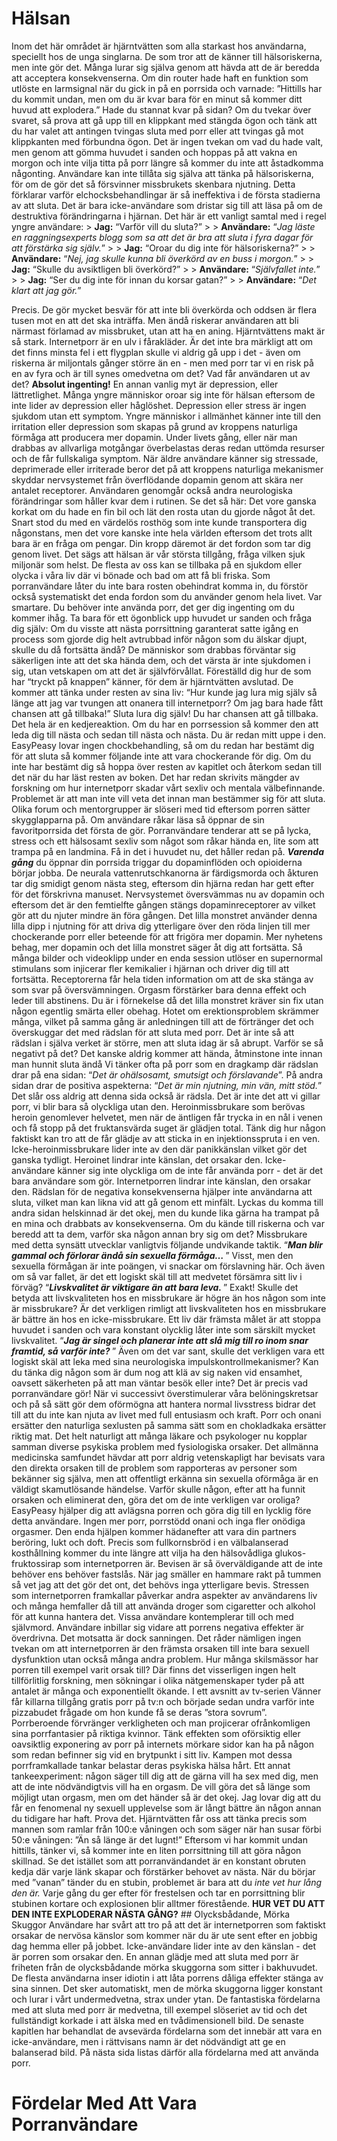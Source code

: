 # Hälsan
Inom det här området är hjärntvätten som alla starkast hos användarna, speciellt hos de unga singlarna. De som tror att de känner till hälsoriskerna, men inte gör det. Många lurar sig själva genom att hävda att de är beredda att acceptera konsekvenserna. Om din router hade haft en funktion som utlöste en larmsignal när du gick in på en porrsida och varnade: ”Hittills har du kommit undan, men om du är kvar bara för en minut så kommer ditt huvud att explodera.” Hade du stannat kvar på sidan? Om du tvekar över svaret, så prova att gå upp till en klippkant med stängda ögon och tänk att du har valet att antingen tvingas sluta med porr eller att tvingas gå mot klippkanten med förbundna ögon. 
Det är ingen tvekan om vad du hade valt, men genom att gömma huvudet i sanden och hoppas på att vakna en morgon och inte vilja titta på porr längre så kommer du inte att åstadkomma någonting. Användare kan inte tillåta sig själva att tänka på hälsoriskerna, för om de gör det så försvinner missbrukets skenbara njutning. Detta förklarar varför elchocksbehandlingar är så ineffektiva i de första stadierna av att sluta. Det är bara icke-användare som dristar sig till att läsa på om de destruktiva förändringarna i hjärnan.
Det här är ett vanligt samtal med i regel yngre användare:
> **Jag:** "Varför vill du sluta?"
>
> **Användare:** "*Jag läste en raggningsexperts blogg som sa att det är bra att sluta i fyra dagar för att förstärka sig själv.*"
>
> **Jag:** "Oroar du dig inte för hälsoriskerna?"
>
> **Användare:** "*Nej, jag skulle kunna bli överkörd av en buss i morgon.*"
>
> **Jag:** "Skulle du avsiktligen bli överkörd?"
>
> **Användare:** "*Självfallet inte.*"  
>
> **Jag:** "Ser du dig inte för innan du korsar gatan?"
>
> **Användare:** "*Det klart att jag gör.*"

Precis. De gör mycket besvär för att inte bli överkörda och oddsen är flera tusen mot en att det ska inträffa. Men ändå riskerar användaren att bli närmast förlamad av missbruket, utan att ha en aning. Hjärntvättens makt är så stark. Internetporr är en ulv i fårakläder. Är det inte bra märkligt att om det finns minsta fel i ett flygplan skulle vi aldrig gå upp i det - även om riskerna är miljontals gånger större än en - men med porr tar vi en risk på en av fyra och är till synes omedvetna om det? Vad får användaren ut av det? **Absolut ingenting!**
En annan vanlig myt är depression, eller lättretlighet. Många yngre människor oroar sig inte för hälsan eftersom de inte lider av depression eller håglöshet. Depression eller stress är ingen sjukdom utan ett symptom. Yngre människor i allmänhet känner inte till den irritation eller depression som skapas på grund av kroppens naturliga förmåga att producera mer dopamin. Under livets gång, eller när man drabbas av allvarliga motgångar överbelastas deras redan uttömda resurser och de får fullskaliga symptom. När äldre användare känner sig stressade, deprimerade eller irriterade beror det på att kroppens naturliga mekanismer skyddar nervsystemet från överflödande dopamin genom att skära ner antalet receptorer. Användaren genomgår också andra neurologiska förändringar som håller kvar dem i rutinen.
Se det så här: Det vore ganska korkat om du hade en fin bil och lät den rosta utan du gjorde något åt det. Snart stod du med en värdelös rosthög som inte kunde transportera dig någonstans, men det vore kanske inte hela världen eftersom det trots allt bara är en fråga om pengar. Din kropp däremot är det fordon som tar dig genom livet. Det sägs att hälsan är vår största tillgång, fråga vilken sjuk miljonär som helst. De flesta av oss kan se tillbaka på en sjukdom eller olycka i våra liv där vi bönade och bad om att få bli friska. Som porranvändare låter du inte bara rosten obehindrat komma in, du förstör också systematiskt det enda fordon som du använder genom hela livet.
Var smartare. Du behöver inte använda porr, det ger dig ingenting om du kommer ihåg. Ta bara för ett ögonblick upp huvudet ur sanden och fråga dig själv: Om du visste att nästa porrsittning garanterat satte igång en process som gjorde dig helt avtrubbad inför någon som du älskar djupt, skulle du då fortsätta ändå? De människor som drabbas förväntar sig säkerligen inte att det ska hända dem, och det värsta är inte sjukdomen i sig, utan vetskapen om att det är självförvållat. Föreställd dig hur de som har "tryckt på knappen" känner, för dem är hjärntvätten avslutad. De kommer att tänka under resten av sina liv: "Hur kunde jag lura mig själv så länge att jag var tvungen att onanera till internetporr? Om jag bara hade fått chansen att gå tillbaka!"
Sluta lura dig själv! Du har chansen att gå tillbaka. Det hela är en kedjereaktion. Om du har en porrsession så kommer den att leda dig till nästa och sedan till nästa och nästa. Du är redan mitt uppe i den. EasyPeasy lovar ingen chockbehandling, så om du redan har bestämt dig för att sluta så kommer följande inte att vara chockerande för dig. Om du inte har bestämt dig så hoppa över resten av kapitlet och återkom sedan till det när du har läst resten av boken.
Det har redan skrivits mängder av forskning om hur internetporr skadar vårt sexliv och mentala välbefinnande. Problemet är att man inte vill veta det innan man bestämmer sig för att sluta. Olika forum och mentorgrupper är slöseri med tid eftersom porren sätter skygglapparna på. Om användare råkar läsa så öppnar de sin favoritporrsida det första de gör. Porranvändare tenderar att se på lycka, stress och ett hälsosamt sexliv som något som råkar hända en, lite som att trampa på en landmina.
Få in det i huvudet nu, det håller redan på. ***Varenda gång*** du öppnar din porrsida triggar du dopaminflöden och opioiderna börjar jobba. De neurala vattenrutschkanorna är färdigsmorda och åkturen tar dig smidigt genom nästa steg, eftersom din hjärna redan har gett efter för det förskrivna manuset. Nervsystemet översvämmas nu av dopamin och eftersom det är den femtielfte gången stängs dopaminreceptorer av vilket gör att du njuter mindre än föra gången. Det lilla monstret använder denna lilla dipp i njutning för att driva dig ytterligare över den röda linjen till mer chockerande porr eller beteende för att frigöra mer dopamin. Mer nyhetens behag, mer dopamin och det lilla monstret säger åt dig att fortsätta. Så många bilder och videoklipp under en enda session utlöser en supernormal stimulans som injicerar fler kemikalier i hjärnan och driver dig till att fortsätta.
Receptorerna får hela tiden information om att de ska stänga av som svar på översvämningen. Orgasm förstärker bara denna effekt och leder till abstinens. Du är i förnekelse då det lilla monstret kräver sin fix utan någon egentlig smärta eller obehag. Hotet om erektionsproblem skrämmer många, vilket på samma gång är anledningen till att de förtränger det och överskuggar det med rädslan för att sluta med porr. Det är inte så att rädslan i själva verket är större, men att sluta idag är så abrupt. Varför se så negativt på det? Det kanske aldrig kommer att hända, åtminstone inte innan man hunnit sluta ändå 
Vi tänker ofta på porr som en dragkamp där rädslan drar på ena sidan: "*Det är ohälsosamt, smutsigt och förslavande*". På andra sidan drar de positiva aspekterna: "*Det är min njutning, min vän, mitt stöd.*" Det slår oss aldrig att denna sida också är rädsla. Det är inte det att vi gillar porr, vi blir bara så olyckliga utan den. Heroinmissbrukare som berövas heroin genomlever helvetet, men när de äntligen får trycka in en nål i venen och få stopp på det fruktansvärda suget är glädjen total. Tänk dig hur någon faktiskt kan tro att de får glädje av att sticka in en injektionsspruta i en ven. Icke-heroinmissbrukare lider inte av den där panikkänslan vilket gör det ganska tydligt. Heroinet lindrar inte känslan, det orsakar den.
Icke-användare känner sig inte olyckliga om de inte får använda porr - det är det bara användare som gör. Internetporren lindrar inte känslan, den orsakar den. Rädslan för de negativa konsekvenserna hjälper inte användarna att sluta, vilket man kan likna vid att gå genom ett minfält. Lyckas du komma till andra sidan helskinnad är det okej, men du kunde lika gärna ha trampat på en mina och drabbats av konsekvenserna. Om du kände till riskerna och var beredd att ta dem, varför ska någon annan bry sig om det? Missbrukare med detta synsätt utvecklar vanligtvis följande undvikande taktik.
"***Man blir gammal och förlorar ändå sin sexuella förmåga... ***"
Visst, men den sexuella förmågan är inte poängen, vi snackar om förslavning här. Och även om så var fallet, är det ett logiskt skäl till att medvetet försämra sitt liv i förväg?
"***Livskvalitet är viktigare än att bara leva. ***"
Exakt! Skulle det betyda att livskvaliteten hos en missbrukare är högre än hos någon som inte är missbrukare? Är det verkligen rimligt att livskvaliteten hos en missbrukare är bättre än hos en icke-missbrukare. Ett liv där främsta målet är att stoppa huvudet i sanden och vara konstant olycklig låter inte som särskilt mycket livskvalitet.
"***Jag är singel och planerar inte att slå mig till ro inom snar framtid, så varför inte? ***"
Även om det var sant, skulle det verkligen vara ett logiskt skäl att leka med sina neurologiska impulskontrollmekanismer? Kan du tänka dig någon som är dum nog att klä av sig naken vid ensamhet, oavsett säkerheten på att man väntar besök eller inte? Det är precis vad porranvändare gör!
När vi successivt överstimulerar våra belöningskretsar och på så sätt gör dem oförmögna att hantera normal livsstress bidrar det till att du inte kan njuta av livet med full entusiasm och kraft. Porr och onani ersätter den naturliga sexlusten på samma sätt som en chokladkaka ersätter riktig mat. Det helt naturligt att många läkare och psykologer nu kopplar samman diverse psykiska problem med fysiologiska orsaker. Det allmänna medicinska samfundet hävdar att porr aldrig vetenskapligt har bevisats vara den direkta orsaken till de problem som rapporteras av personer som bekänner sig själva, men att offentligt erkänna sin sexuella oförmåga är en väldigt skamutlösande händelse. Varför skulle någon, efter att ha funnit orsaken och eliminerat den, göra det om de inte verkligen var oroliga?
EasyPeasy hjälper dig att avlägsna porren och göra dig till en lycklig före detta användare. Ingen mer porr, porrstödd onani och inga fler onödiga orgasmer. Den enda hjälpen kommer hädanefter att vara din partners beröring, lukt och doft. Precis som fullkornsbröd i en välbalanserad kosthållning kommer du inte längre att vilja ha den hälsovådliga glukos-fruktossirap som internetporren är. Bevisen är så överväldigande att de inte behöver ens behöver fastslås. När jag smäller en hammare rakt på tummen så vet jag att det gör det ont, det behövs inga ytterligare bevis. Stressen som internetporren framkallar påverkar andra aspekter av användarens liv och många hemfaller då till att använda droger som cigaretter och alkohol för att kunna hantera det. Vissa användare kontemplerar till och med självmord.
Användare inbillar sig vidare att porrens negativa effekter är överdrivna. Det motsatta är dock sanningen. Det råder nämligen ingen tvekan om att internetporren är den främsta orsaken till inte bara sexuell dysfunktion utan också många andra problem. Hur många skilsmässor har porren till exempel varit orsak till? Där finns det visserligen ingen helt tillförlitlig forskning, men sökningar i olika nätgemenskaper tyder på att antalet är många och exponentiellt ökande.
I ett avsnitt av tv-serien Vänner får killarna tillgång gratis porr på tv:n och började sedan undra varför inte pizzabudet frågade om hon kunde få se deras ”stora sovrum". Porrberoende förvränger verkligheten och man projicerar ofrånkomligen sina porrfantasier på riktiga kvinnor. Tänk effekten som oförsiktig eller oavsiktlig exponering av porr på internets mörkare sidor kan ha på någon som redan befinner sig vid en brytpunkt i sitt liv. Kampen mot dessa porrframkallade tankar belastar deras psykiska hälsa hårt.
Ett annat tankeexperiment: någon säger till dig att de gärna vill ha sex med dig, men att de inte nödvändigtvis vill ha en orgasm. De vill göra det så länge som möjligt utan orgasm, men om det händer så är det okej. Jag lovar dig att du får en fenomenal ny sexuell upplevelse som är långt bättre än någon annan du tidigare har haft. Prova det.
Hjärntvätten får oss att tänka precis som mannen som ramlar från 100:e våningen och som säger när han susar förbi 50:e våningen: ”Än så länge är det lugnt!” Eftersom vi har kommit undan hittills, tänker vi, så kommer inte en liten porrsittning till att göra någon skillnad. Se det istället som att porranvändandet är en konstant obruten kedja där varje länk skapar och förstärker behovet av nästa. När du börjar med ”vanan” tänder du en stubin, problemet är bara att du *inte vet hur lång den är.* Varje gång du ger efter för frestelsen och tar en porrsittning blir stubinen kortare och explosionen blir alltmer förestående. 
**HUR VET DU ATT DEN INTE EXPLODERAR NÄSTA GÅNG?**
## Olycksbådande, Mörka Skuggor
Användare har svårt att tro på att det är internetporren som faktiskt orsakar de nervösa känslor som kommer när du är ute sent efter en jobbig dag hemma eller på jobbet. Icke-användare lider inte av den känslan - det är porren som orsakar den.
En annan glädje med att sluta med porr är friheten från de olycksbådande mörka skuggorna som sitter i bakhuvudet. De flesta användarna inser idiotin i att låta porrens dåliga effekter stänga av sina sinnen. Det sker automatiskt, men de mörka skuggorna ligger konstant och lurar i vårt undermedvetna, strax under ytan. De fantastiska fördelarna med att sluta med porr är medvetna, till exempel slöseriet av tid och det fullständigt korkade i att älska med en tvådimensionell bild.
De senaste kapitlen har behandlat de avsevärda fördelarna som det innebär att vara en icke-användare, men i rättvisans namn är det nödvändigt att ge en balanserad bild. På nästa sida listas därför alla fördelarna med att använda porr.

# Fördelar Med Att Vara Porranvändare

